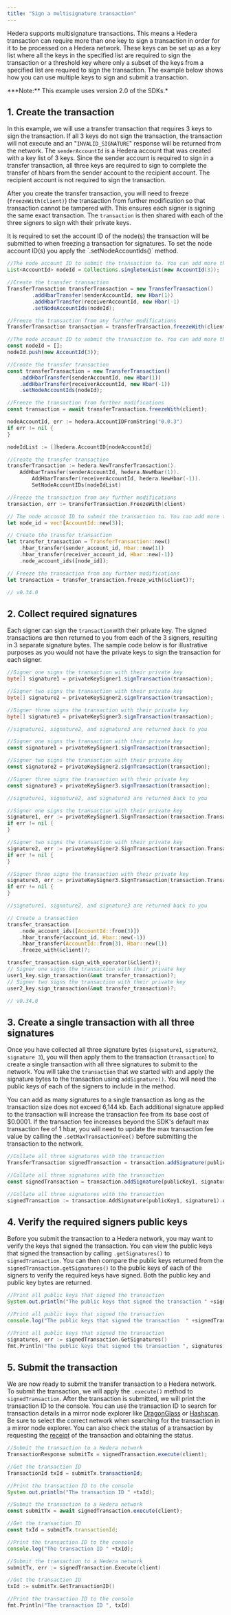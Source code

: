 ```yaml
---
title: "Sign a multisignature transaction"
---
```



Hedera supports multisignature transactions. This means a Hedera transaction can require more than one key to sign a transaction in order for it to be processed on a Hedera network. These keys can be set up as a key list where all the keys in the specified list are required to sign the transaction or a threshold key where only a subset of the keys from a specified list are required to sign the transaction. The example below shows how you can use multiple keys to sign and submit a transaction.

<Info>
***Note:** This example uses version 2.0 of the SDKs.*
</Info>

## 1. Create the transaction

In this example, we will use a transfer transaction that requires 3 keys to sign the transaction. If all 3 keys do not sign the transaction, the transaction will not execute and an "`INVALID_SIGNATURE`" response will be returned from the network. The `senderAccountId` is a Hedera account that was created with a key list of 3 keys. Since the sender account is required to sign in a transfer transaction, all three keys are required to sign to complete the transfer of hbars from the sender account to the recipient account. The recipient account is not required to sign the transaction.

After you create the transfer transaction, you will need to freeze (`freezeWith(client)`) the transaction from further modification so that transaction cannot be tampered with. This ensures each signer is signing the same exact transaction. The `transaction` is then shared with each of the three signers to sign with their private keys.

<Info>
It is required to set the account ID of the node(s) the transaction will be submitted to when freezing a transaction for signatures. To set the node account ID(s) you apply the `.setNodeAccountIds()` method.
</Info>

<CodeGroup>

```java Java
//The node account ID to submit the transaction to. You can add more than 1 node account ID to the list.
List<AccountId> nodeId = Collections.singletonList(new AccountId(3));

//Create the transfer transaction
TransferTransaction transferTransaction = new TransferTransaction()
        .addHbarTransfer(senderAccountId, new Hbar(1))
        .addHbarTransfer(receiverAccountId, new Hbar(-1)
        .setNodeAccountIds(nodeId);

//Freeze the transaction from any further modifications
TransferTransaction transaction = transferTransaction.freezeWith(client);
```


```javascript JavaScript
//The node account ID to submit the transaction to. You can add more than 1 node account ID to the list
const nodeId = [];
nodeId.push(new AccountId(3));

//Create the transfer transaction
const transferTransaction = new TransferTransaction()
    .addHbarTransfer(senderAccountId, new Hbar(1))
    .addHbarTransfer(receiverAccountId, new Hbar(-1))
    .setNodeAccountIds(nodeId);

//Freeze the transaction from further modifications
const transaction = await transferTransaction.freezeWith(client);
```


```go Go
nodeAccountId, err := hedera.AccountIDFromString("0.0.3")
if err != nil {
}

nodeIdList := []hedera.AccountID{nodeAccountId}

//Create the transfer transaction
transferTransaction := hedera.NewTransferTransaction().
    AddHbarTransfer(senderAccountId, hedera.NewHbar(1)).
        AddHbarTransfer(receiverAccountId, hedera.NewHbar(-1)).
        SetNodeAccountIDs(nodeIdList)

//Freeze the transaction from any further modifications
transaction, err := transferTransaction.FreezeWith(client)
```


```rust Rust
// The node account ID to submit the transaction to. You can add more than 1 node account ID to the list
let node_id = vec![AccountId::new(3)];

// Create the transfer transaction
let transfer_transaction = TransferTransaction::new()
    .hbar_transfer(sender_account_id, Hbar::new(1))
    .hbar_transfer(receiver_account_id, Hbar::new(-1))
    .node_account_ids([node_id]);

// Freeze the transaction from any further modifications
let transaction = transfer_transaction.freeze_with(&client)?;

// v0.34.0
```

</CodeGroup>

## 2. Collect required signatures

Each signer can sign the `transaction`with their private key. The signed transactions are then returned to you from each of the 3 signers, resulting in 3 separate signature bytes. The sample code below is for illustrative purposes as you would not have the private keys to sign the transaction for each signer.

<CodeGroup>

```java Java
//Signer one signs the transaction with their private key
byte[] signature1 = privateKeySigner1.signTransaction(transaction);

//Signer two signs the transaction with their private key
byte[] signature2 = privateKeySigner2.signTransaction(transaction);

//Signer three signs the transaction with their private key
byte[] signature3 = privateKeySigner3.signTransaction(transaction);

//signature1, signature2, and signature3 are returned back to you
```


```javascript JavaScript
//Signer one signs the transaction with their private key
const signature1 = privateKeySigner1.signTransaction(transaction);

//Signer two signs the transaction with their private key
const signature2 = privateKeySigner2.signTransaction(transaction);

//Signer three signs the transaction with their private key
const signature3 = privateKeySigner3.signTransaction(transaction);

//signature1, signature2, and signature3 are returned back to you
```


```go Go
//Signer one signs the transaction with their private key
signature1, err := privateKeySigner1.SignTransaction(transaction.Transaction)
if err != nil {
}

//Signer two signs the transaction with their private key
signature2, err := privateKeySigner2.SignTransaction(transaction.Transaction)
if err != nil {
}

//Signer three signs the transaction with their private key
signature3, err := privateKeySigner3.SignTransaction(transaction.Transaction)
if err != nil {
}

//signature1, signature2, and signature3 are returned back to you
```


```rust Rust
// Create a transaction
transfer_transaction
    .node_account_ids([AccountId::from(3)])
    .hbar_transfer(account_id, Hbar::new(-1))
    .hbar_transfer(AccountId::from(3), Hbar::new(1))
    .freeze_with(&client)?;

transfer_transaction.sign_with_operator(&client)?;
// Signer one signs the transaction with their private key
user1_key.sign_transaction(&mut transfer_transaction)?;
// Signer two signs the transaction with their private key
user2_key.sign_transaction(&mut transfer_transaction)?;

// v0.34.0
```

</CodeGroup>

## 3. Create a single transaction with all three signatures

Once you have collected all three signature bytes (`signature1`, `signature2`, `signature 3`), you will then apply them to the transaction (`transaction`) to create a single transaction with all three signatures to submit to the network. You will take the `transaction` that we started with and apply the signature bytes to the transaction using `addSignature()`. You will need the public keys of each of the signers to include in the method.

You can add as many signatures to a single transaction as long as the transaction size does not exceed 6,144 kb. Each additional signature applied to the transaction will increase the transaction fee from its base cost of $0.0001. If the transaction fee increases beyond the SDK's default max transaction fee of 1 hbar, you will need to update the max transaction fee value by calling the `.setMaxTransactionFee()` before submitting the transaction to the network.

<CodeGroup>

```java Java
//Collate all three signatures with the transaction
TransferTransaction signedTransaction = transaction.addSignature(publicKey1, signature1).addSignature(publicKey2, signature2).addSignature(publicKey3, signature3);
```


```javascript JavaScript
//Collate all three signatures with the transaction
const signedTransaction = transaction.addSignature(publicKey1, signature1).addSignature(publicKey2, signature2).addSignature(publicKey3, signature3);
```


```go Go
//Collate all three signatures with the transaction
signedTransaction := transaction.AddSignature(publicKey1, signature1).AddSignature(publicKey2, signature2).AddSignature(publicKey3, signature3)
```

</CodeGroup>

## 4. Verify the required signers public keys

Before you submit the transaction to a Hedera network, you may want to verify the keys that signed the transaction. You can view the public keys that signed the transaction by calling `.getSignatures()` to `signedTransaction`. You can then compare the public keys returned from the `signedTransaction.getSignatures()` to the public keys of each of the signers to verify the required keys have signed. Both the public key and public key bytes are returned.

<CodeGroup>

```java Java
//Print all public keys that signed the transaction
System.out.println("The public keys that signed the transaction " +signedTransaction.getSignatures());
```


```javascript JavaScript
//Print all public keys that signed the transaction
console.log("The public keys that signed the transaction  " +signedTransaction.getSignatures());
```


```go Go
//Print all public keys that signed the transaction
signatures, err := signedTransaction.GetSignatures()
fmt.Println("The public keys that signed the transaction ", signatures)
```

</CodeGroup>

## 5. Submit the transaction

We are now ready to submit the transfer transaction to a Hedera network. To submit the transaction, we will apply the `.execute()` method to `signedTransaction`. After the transaction is submitted, we will print the transaction ID to the console. You can use the transaction ID to search for transaction details in a mirror node explorer like [DragonGlass](https://app.dragonglass.me/hedera/home) or [Hashscan](https://hashscan.io/#/mainnet/dashboard). Be sure to select the correct network when searching for the transaction in a mirror node explorer. You can also check the status of a transaction by requesting the [receipt](/hedera/sdks-and-apis/sdks/transactions/get-a-transaction-receipt) of the transaction and obtaining the status.

<CodeGroup>

```java Java
//Submit the transaction to a Hedera network
TransactionResponse submitTx = signedTransaction.execute(client);

//Get the transaction ID
TransactionId txId = submitTx.transactionId;

//Print the transaction ID to the console
System.out.println("The transaction ID " +txId);
```


```javascript JavaScript
//Submit the transaction to a Hedera network
const submitTx = await signedTransaction.execute(client);

//Get the transaction ID
const txId = submitTx.transactionId;

//Print the transaction ID to the console
console.log("The transaction ID " +txId);
```


```go Go
//Submit the transaction to a Hedera network
submitTx, err := signedTransaction.Execute(client)

//Get the transaction ID
txId := submitTx.GetTransactionID()

//Print the transaction ID to the console
fmt.Println("The transaction ID ", txId)
```

</CodeGroup>
